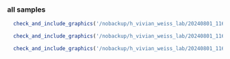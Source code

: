 

### all samples

```r
  check_and_include_graphics('/nobackup/h_vivian_weiss_lab/20240801_11636_RNAseq_mouse/genetable/result/P11636_RNAseq_mm10.proteincoding.count.heatmap.png')
```
```r
  check_and_include_graphics('/nobackup/h_vivian_weiss_lab/20240801_11636_RNAseq_mouse/genetable/result/P11636_RNAseq_mm10.proteincoding.count.PCA.png')
```
```r
  check_and_include_graphics('/nobackup/h_vivian_weiss_lab/20240801_11636_RNAseq_mouse/genetable/result/P11636_RNAseq_mm10.proteincoding.count.Correlation.png')
```
